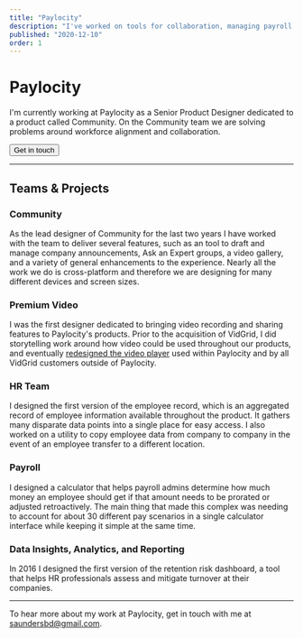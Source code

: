 ```yaml
---
title: "Paylocity"
description: "I've worked on tools for collaboration, managing payroll, performing HR functions, and analytics in my time at Paylocity."
published: "2020-12-10"
order: 1
---
```


<div className="col-span-full lg:col-start-2 lg:col-end-6 prose prose-lg md:prose-xl dark:prose-dark max-w-none">

# Paylocity

<p className="large">
  I'm currently working at Paylocity as a Senior Product Designer dedicated to a
  product called Community. On the Community team we are solving problems around
  workforce alignment and collaboration.
</p>

<Button type="secondary" size="normal" href="mailto:saundersbd@gmail.com">
  <Icon icon="mail" className="w-5 mr-2" />
  Get in touch
</Button>

---

## Teams & Projects

### Community

As the lead designer of Community for the last two years I have worked with the team to deliver several features, such as an tool to draft and manage company announcements, Ask an Expert groups, a video gallery, and a variety of general enhancements to the experience. Nearly all the work we do is cross-platform and therefore we are designing for many different devices and screen sizes.

<PostImageNarrow
  alt="A little Community logo"
  src="/images/projects/paylocity/pcty-community.png"
  width="1600"
  height="544"
/>

### Premium Video

I was the first designer dedicated to bringing video recording and sharing features to Paylocity's products. Prior to the acquisition of VidGrid, I did storytelling work around how video could be used throughout our products, and eventually [redesigned the video player](/projects/vidgrid) used within Paylocity and by all VidGrid customers outside of Paylocity.

<PostImageNarrow
  alt="A grid of icons"
  caption="A grid of icons developed for the video player"
  src="/images/projects/paylocity/pcty-vidgrid.png"
  width="1320"
  height="1104"
/>

### HR Team

I designed the first version of the employee record, which is an aggregated record of employee information available throughout the product. It gathers many disparate data points into a single place for easy access. I also worked on a utility to copy employee data from company to company in the event of an employee transfer to a different location.

### Payroll

I designed a calculator that helps payroll admins determine how much money an employee should get if that amount needs to be prorated or adjusted retroactively. The main thing that made this complex was needing to account for about 30 different pay scenarios in a single calculator interface while keeping it simple at the same time.

<PostImageNarrow
  alt="A calendar picker designed for the prorated pay project"
  caption="A calendar picker designed for the prorated pay project"
  src="/images/projects/paylocity/pcty-prorated-calendar.png"
  width="1600"
  height="1000"
/>

### Data Insights, Analytics, and Reporting

In 2016 I designed the first version of the retention risk dashboard, a tool that helps HR professionals assess and mitigate turnover at their companies.

---

To hear more about my work at Paylocity, get in touch with me at [saundersbd@gmail.com](mailto:saundersbd@gmail.com).

</div>
